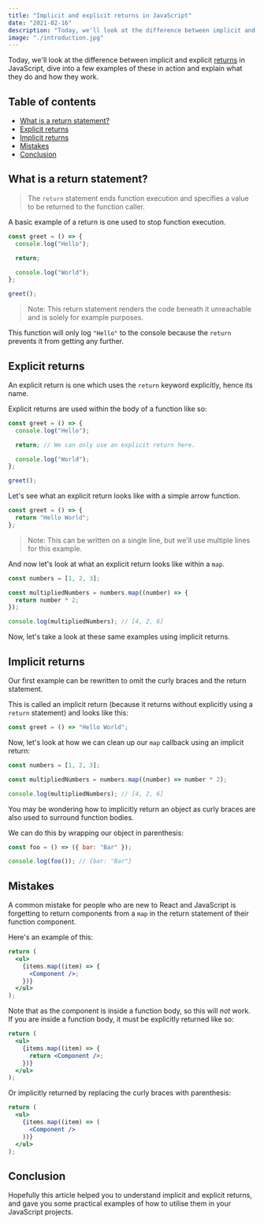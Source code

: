 ```yaml
---
title: "Implicit and explicit returns in JavaScript"
date: "2021-02-16"
description: "Today, we'll look at the difference between implicit and explicit returns in JavaScript, dive into a few examples of these in action and explain what they do and how they work."
image: "./introduction.jpg"
---
```


Today, we'll look at the difference between implicit and explicit <a href="https://developer.mozilla.org/en-US/docs/Web/JavaScript/Reference/Statements/return" target="_blank">returns</a> in JavaScript, dive into a few examples of these in action and explain what they do and how they work.

## Table of contents

- [What is a return statement?](#what-is-a-return-statement)
- [Explicit returns](#explicit-returns)
- [Implicit returns](#implicit-returns)
- [Mistakes](#mistakes)
- [Conclusion](#conclusion)

## What is a return statement?

> The `return` statement ends function execution and specifies a value to be returned to the function caller.

A basic example of a return is one used to stop function execution.

```js {4}
const greet = () => {
  console.log("Hello");

  return;

  console.log("World");
};

greet();
```

> Note: This return statement renders the code beneath it unreachable and is solely for example purposes.

This function will only log `"Hello"` to the console because the `return` prevents it from getting any further.

## Explicit returns

An explicit return is one which uses the `return` keyword explicitly, hence its name.

Explicit returns are used within the body of a function like so:

```js {4}
const greet = () => {
  console.log("Hello");

  return; // We can only use an explicit return here.

  console.log("World");
};

greet();
```

Let's see what an explicit return looks like with a simple arrow function.

```js
const greet = () => {
  return "Hello World";
};
```

> Note: This can be written on a single line, but we'll use multiple lines for this example.

And now let's look at what an explicit return looks like within a `map`.

```js
const numbers = [1, 2, 3];

const multipliedNumbers = numbers.map((number) => {
  return number * 2;
});

console.log(multipliedNumbers); // [4, 2, 6]
```

Now, let's take a look at these same examples using implicit returns.

## Implicit returns

Our first example can be rewritten to omit the curly braces and the return statement.

This is called an implicit return (because it returns without explicitly using a `return` statement) and looks like this:

```js
const greet = () => "Hello World";
```

Now, let's look at how we can clean up our `map` callback using an implicit return:

```js {3}
const numbers = [1, 2, 3];

const multipliedNumbers = numbers.map((number) => number * 2);

console.log(multipliedNumbers); // [4, 2, 6]
```

You may be wondering how to implicitly return an object as curly braces are also used to surround function bodies.

We can do this by wrapping our object in parenthesis:

```js
const foo = () => ({ bar: "Bar" });

console.log(foo()); // {bar: "Bar"}
```

## Mistakes

A common mistake for people who are new to React and JavaScript is forgetting to return components from a `map` in the return statement of their function component.

Here's an example of this:

```jsx
return (
  <ul>
    {items.map((item) => {
      <Component />;
    })}
  </ul>
);
```

Note that as the component is inside a function body, so this will _not_ work. If you are inside a function body, it must be explicitly returned like so:

```jsx {4}
return (
  <ul>
    {items.map((item) => {
      return <Component />;
    })}
  </ul>
);
```

Or implicitly returned by replacing the curly braces with parenthesis:

```jsx {3-5}
return (
  <ul>
    {items.map((item) => (
      <Component />
    ))}
  </ul>
);
```

## Conclusion

Hopefully this article helped you to understand implicit and explicit returns, and gave you some practical examples of how to utilise them in your JavaScript projects.
